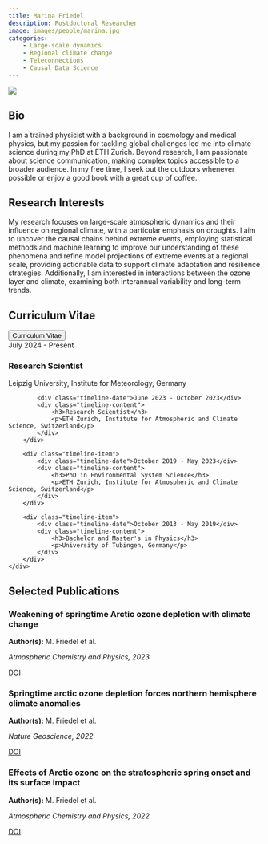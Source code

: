 ```yaml
---
title: Marina Friedel
description: Postdoctoral Researcher
image: images/people/marina.jpg
categories:
    - Large-scale dynamics
    - Regional climate change
    - Teleconnections
    - Causal Data Science
---
```



<div class="profile-container">
<div class="profile-image-container">
<img src="/images/people/marina.jpg" class="profile-image">
<div class="social-icons">
  <a href="mailto:marina.friedel@uni-leipzig.de" target="_blank">
    <i class="fa-solid fa-envelope"></i>
  </a>
  <a href="https://orcid.org/0000-0001-7739-4691" target="_blank">
    <i class="fa-brands fa-orcid"></i>
  </a>
  <a href="https://www.linkedin.com/in/marina-friedel-b71680173/" target="_blank">
    <i class="fa-brands fa-linkedin"></i>
  </a>
</div>
</div>

<div class="bio-content">

## Bio  

I am a trained physicist with a background in cosmology and medical physics, but my passion for tackling global challenges led me into climate science during my PhD at ETH Zurich. Beyond research, I am passionate about science communication, making complex topics accessible to a broader audience. In my free time, I seek out the outdoors whenever possible or enjoy a good book with a great cup of coffee.


</div>
</div>

## Research Interests

My research focuses on large-scale atmospheric dynamics and their influence on regional climate, with a particular emphasis on droughts. I aim to uncover the causal chains behind extreme events, employing statistical methods and machine learning to improve our understanding of these phenomena and refine model projections of extreme events at a regional scale, providing actionable data to support climate adaptation and resilience strategies. Additionally, I am interested in interactions between the ozone layer and climate, examining both interannual variability and long-term trends.

## Curriculum Vitae

<button class="btn btn-primary mb-3" data-bs-toggle="collapse" data-bs-target="#cv-timeline">
    Curriculum Vitae
</button>

<div id="cv-timeline" class="collapse">
<div class="timeline">
<div class="timeline-item">
<div class="timeline-date">July 2024 - Present</div>
<div class="timeline-content">
<h3>Research Scientist</h3>
<p>Leipzig University, Institute for Meteorology, Germany</p>
</div>
</div>

<div class="timeline-item">
            <div class="timeline-date">June 2023 - October 2023</div>
            <div class="timeline-content">
                <h3>Research Scientist</h3>
                <p>ETH Zurich, Institute for Atmospheric and Climate Science, Switzerland</p>
            </div>
        </div>

        <div class="timeline-item">
            <div class="timeline-date">October 2019 - May 2023</div>
            <div class="timeline-content">
                <h3>PhD in Environmental System Science</h3>
                <p>ETH Zurich, Institute for Atmospheric and Climate Science, Switzerland</p>
            </div>
        </div>

        <div class="timeline-item">
            <div class="timeline-date">October 2013 - May 2019</div>
            <div class="timeline-content">
                <h3>Bachelor and Master's in Physics</h3>
                <p>University of Tubingen, Germany</p>
            </div>
        </div>
    </div>
</div>


## Selected Publications


<div class="publications-grid">

<div class="publication-card">
<h3>Weakening of springtime Arctic ozone depletion with climate change</h3>
<p><b>Author(s):</b> M. Friedel et al.</p>
<p><i>Atmospheric Chemistry and Physics, 2023</i></p>
<div class="pub-links">
<a href="https://doi.org/10.5194/acp-23-10235-2023"></i> DOI</a>
</div>
</div>

<div class="publication-card">
<h3>Springtime arctic ozone depletion forces northern hemisphere climate anomalies</h3>
<p><b>Author(s):</b> M. Friedel et al.</p>
<p><i>Nature Geoscience, 2022</i></p>
<div class="pub-links">
<a href="https://doi.org/10.1038/s41561-022-00974-7"></i> DOI</a>
</div>
</div>

<div class="publication-card">
<h3>Effects of Arctic ozone on the stratospheric spring onset and its surface impact</h3>
<p><b>Author(s):</b> M. Friedel et al.</p>
<p><i>Atmospheric Chemistry and Physics, 2022</i></p>
<div class="pub-links">
<a href="https://doi.org/10.5194/acp-22-13997-2022"></i> DOI</a>
</div>
</div>


</div>
